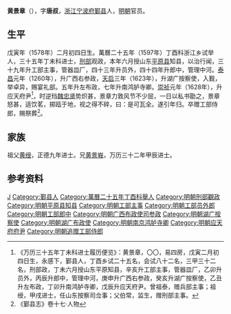 '''黄景章'''（{{bd|1578年||17世纪|？|}}），字'''唐叔'''，[[浙江|浙江]][[宁波府|宁波府]][[鄞县|鄞县]]人，[[明朝|明朝]]官员。

== 生平 ==
戊寅年（1578年）二月初四日生。萬曆二十五年（1597年）丁酉科浙江乡试举人，三十五年丁未科进士，[[刑部|刑部]]观政，本年六月授山东[[平原县|平原县]]知县，以治行闻，三十九年升工部主事，管器皿厂，四十三年升员外，四十四年升郎中，管理中河。[[泰昌|泰昌]]元年（1260年），升广西右参政，[[天启_(明朝)|天启]]三年（1623年），升湖广按察使，入觐，举卓异，赐宴礼部。五年升左布政，七年升南鸿胪寺卿。[[崇祯|崇祯]]元年（1628年），升应天府尹<ref>《万历三十五年丁未科进士履历便览》：黄景章，〇〇，易四房，戊寅二月初四日生，永感下，鄞县人，丁酉乡试二十五名，会试八十二名，三甲三十二名，刑部政，丁未六月授山东平原知县，辛亥升工部主事，管器皿厂，乙卯升员外，丙辰升郎中，管理中河，庚申升广西右参政，癸亥升湖广按察使，乙丑升左布政，丁卯升南鸿胪寺卿，戊辰升应天府尹。曾祖泰，赠兵部主事；祖绶，甲戌进士，任山东按察司佥事；父伯常，监生，赠刑部主事。</ref>，时逆珰[[魏忠贤|魏忠贤]]势炽甚，景章力敦风节不少屈，一日以私书勖之，景章怒甚，适饮茗，掷瓯于地，视之得不碎，曰：是可瓦全。遂引年归。卒赠工部侍郎，赐祭葬<ref>《鄞县志》卷十七·人物</ref>。

== 家族 ==
祖父[[黃綬_(正德進士)|黄绶]]，正德九年进士。兄[[黄景峩|黄景峩]]，万历三十二年甲辰进士。

==参考资料==
{{reflist}}

{{萬曆三十五年丁未科殿試金榜}}

{{Authority control}}

{{DEFAULTSORT:}}
[[Category:黄姓|J]]
[[Category:鄞县人|Category:鄞县人]]
[[Category:萬曆二十五年丁酉科舉人|Category:萬曆二十五年丁酉科舉人]]
[[Category:明朝刑部觀政|Category:明朝刑部觀政]]
[[Category:明朝平原县知县|Category:明朝平原县知县]]
[[Category:明朝工部主事|Category:明朝工部主事]]
[[Category:明朝工部员外郎|Category:明朝工部员外郎]]
[[Category:明朝工部郎中|Category:明朝工部郎中]]
[[Category:明朝广西布政使司参政|Category:明朝广西布政使司参政]]
[[Category:明朝湖广按察使|Category:明朝湖广按察使]]
[[Category:明朝湖广布政使|Category:明朝湖广布政使]]
[[Category:明朝南京鸿胪寺卿|Category:明朝南京鸿胪寺卿]]
[[Category:明朝应天府府尹|Category:明朝应天府府尹]]
[[Category:明朝追赠工部侍郎|Category:明朝追赠工部侍郎]]


{{明朝官员小作品}}